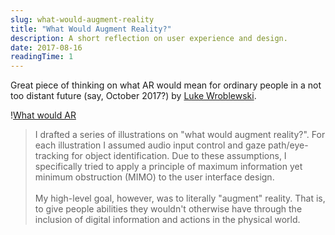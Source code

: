 ```yaml
---
slug: what-would-augment-reality
title: "What Would Augment Reality?"
description: A short reflection on user experience and design.
date: 2017-08-16
readingTime: 1
---
```


Great piece of thinking on what AR would mean for ordinary people in a not too distant future (say, October 2017?) by <a href="https://www.lukew.com/ff/entry.asp?1974">Luke Wroblewski</a>.

!<a href="/images/articles/ww_augmentreality1_2x.png">What would AR</a>

>I drafted a series of illustrations on "what would augment reality?". For each illustration I assumed audio input control and gaze path/eye-tracking for object identification. Due to these assumptions, I specifically tried to apply a principle of maximum information yet minimum obstruction (MIMO) to the user interface design.
<br /><br />
My high-level goal, however, was to literally "augment" reality. That is, to give people abilities they wouldn't otherwise have through the inclusion of digital information and actions in the physical world.
